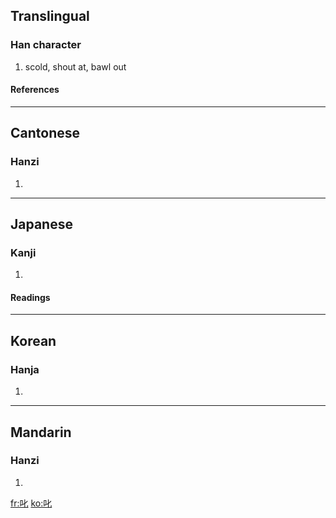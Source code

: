 ==Translingual==
===Han character===
{{Han char|rn=30|rad=口|as=02|sn=5|four=6401<sub>0</sub>|canj=口心 (RP)}}
# scold, shout at, bawl out
====References====
{{Han ref|kx=0173.020|dkj=03248|dj=0384.020|hdz=10572.060|uh=53F1|ud=21489|bh=A577|bd=42359}}
----
==Cantonese==
===Hanzi===
{{yue-hanzi|jyut=|y=chik1}}
# {{defn|Cantonese}}
----
==Japanese==
===Kanji===
{{ja-kanji|grade=|rs=口02}}
# {{defn|Japanese}} 
====Readings====
{{ja-readings|on=[[しつ]] (shitsu), [[しち]] (shichi)|kun=[[しかる]] (shikaru)}}
----
==Korean==
===Hanja===
{{ko-hanja|hangeul=질|rv=jil|mr=chil}}
# {{defn|Korean}}
----
==Mandarin==
===Hanzi===
{{cmn-hanzi|pin=[[chì]] ([[chi4]]), [[shè]] ([[she4]]), [[yè]] ([[ye4]])|wg=ch'ih<sup>4</sup>, she<sup>4</sup>, yeh<sup>4</sup>}}
# {{defn|Mandarin}}

[[fr:叱]]
[[ko:叱]]